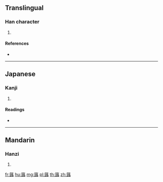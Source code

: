 {{character info/new}}
==Translingual==

===Han character===
{{Han char|rn=118|rad=竹|as=12|sn=18|four=88164|canj=HRMR}}

# {{defn|Han|sort=竹12}}

====References====
* {{Han ref|kx=0901.020|dkj=26562|dj=1326.170|hdz=53021.100|uh=7C2C|ud=31788|bh=F2AB|bd=62123}}

----

==Japanese==

===Kanji===
{{ja-kanji|grade=|rs=竹12}}

# {{defn|lang=ja|sort=竹12}}

====Readings====
* {{ja-readings|on=[[ろ]] (ro), [[る]] (ru)|kun=[[たけ]] (take)|nanori=}}

----

==Mandarin==

===Hanzi===
{{cmn-hanzi|pin=[[dù]] ([[du4]]), [[lù]] ([[lu4]])|wg=tu<sup>4</sup>, lu<sup>4</sup>}}

# {{defn|lang=cmn|sort=竹12}}

[[fr:簬]]
[[hu:簬]]
[[mg:簬]]
[[pl:簬]]
[[th:簬]]
[[zh:簬]]